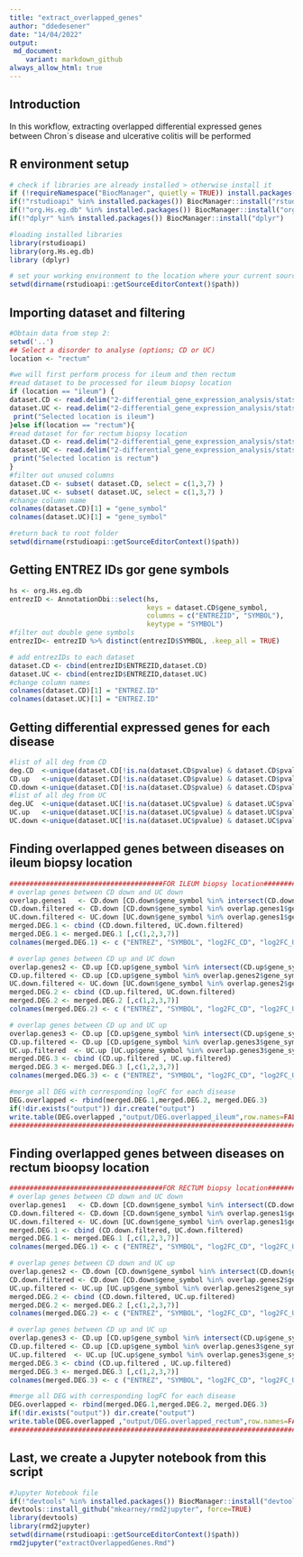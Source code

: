 ```yaml
---
title: "extract_overlapped_genes"
author: "ddedesener"
date: "14/04/2022"
output:
 md_document:
    variant: markdown_github
always_allow_html: true
---
```

## Introduction
In this workflow, extracting overlapped differential expressed genes between Chron`s disease and ulcerative colitis
will be performed

## R environment setup
```r
# check if libraries are already installed > otherwise install it
if (!requireNamespace("BiocManager", quietly = TRUE)) install.packages("BiocManager")
if(!"rstudioapi" %in% installed.packages()) BiocManager::install("rstudioapi")
if(!"org.Hs.eg.db" %in% installed.packages()) BiocManager::install("org.Hs.eg.db")  
if(!"dplyr" %in% installed.packages()) BiocManager::install("dplyr")

#loading installed libraries
library(rstudioapi) 
library(org.Hs.eg.db) 
library (dplyr)

# set your working environment to the location where your current source file is saved into.
setwd(dirname(rstudioapi::getSourceEditorContext()$path))
```

## Importing dataset and filtering
```r
#Obtain data from step 2:
setwd('..')
## Select a disorder to analyse (options; CD or UC)
location <- "rectum"

#we will first perform process for ileum and then rectum 
#read dataset to be processed for ileum biopsy location
if (location == "ileum") {
dataset.CD <- read.delim("2-differential_gene_expression_analysis/statsmodel/table_CD_Ileum_vs_nonIBD_Ileum.tab")
dataset.UC <- read.delim("2-differential_gene_expression_analysis/statsmodel/table_UC_Ileum_vs_nonIBD_Ileum.tab")
 print("Selected location is ileum")
}else if(location == "rectum"){ 
#read dataset for for rectum biopsy location
dataset.CD <- read.delim("2-differential_gene_expression_analysis/statsmodel/table_CD_Rectum_vs_nonIBD_Rectum.tab")
dataset.UC <- read.delim("2-differential_gene_expression_analysis/statsmodel/table_UC_Rectum_vs_nonIBD_Rectum.tab")
 print("Selected location is rectum")
}
#filter out unused columns
dataset.CD <- subset( dataset.CD, select = c(1,3,7) )
dataset.UC <- subset( dataset.UC, select = c(1,3,7) )
#change column name
colnames(dataset.CD)[1] = "gene_symbol"
colnames(dataset.UC)[1] = "gene_symbol"

#return back to root folder
setwd(dirname(rstudioapi::getSourceEditorContext()$path))
```
## Getting ENTREZ IDs gor gene symbols
```r
hs <- org.Hs.eg.db
entrezID <- AnnotationDbi::select(hs, 
                                  keys = dataset.CD$gene_symbol,
                                  columns = c("ENTREZID", "SYMBOL"),
                                  keytype = "SYMBOL")
#filter out double gene symbols
entrezID<- entrezID %>% distinct(entrezID$SYMBOL, .keep_all = TRUE)

# add entrezIDs to each dataset
dataset.CD <- cbind(entrezID$ENTREZID,dataset.CD)
dataset.UC <- cbind(entrezID$ENTREZID,dataset.UC)
#change column names 
colnames(dataset.CD)[1] = "ENTREZ.ID"
colnames(dataset.UC)[1] = "ENTREZ.ID"
```
## Getting differential expressed genes for each disease
```r
#list of all deg from CD
deg.CD  <-unique(dataset.CD[!is.na(dataset.CD$pvalue) & dataset.CD$pvalue < 0.05 & abs(dataset.CD$log2FoldChange) > 0.58,])
CD.up   <-unique(dataset.CD[!is.na(dataset.CD$pvalue) & dataset.CD$pvalue < 0.05 & dataset.CD$log2FoldChange > 0.58,])
CD.down <-unique(dataset.CD[!is.na(dataset.CD$pvalue) & dataset.CD$pvalue < 0.05 & dataset.CD$log2FoldChange < -0.58,])
#list of all deg from UC 
deg.UC  <-unique(dataset.UC[!is.na(dataset.UC$pvalue) & dataset.UC$pvalue < 0.05 & abs(dataset.UC$log2FoldChange) > 0.58,])
UC.up   <-unique(dataset.UC[!is.na(dataset.UC$pvalue) & dataset.UC$pvalue < 0.05 & dataset.UC$log2FoldChange > 0.58,])
UC.down <-unique(dataset.UC[!is.na(dataset.UC$pvalue) & dataset.UC$pvalue < 0.05 & dataset.UC$log2FoldChange < -0.58,])
```

## Finding overlapped genes between diseases on ileum biopsy location
```r
######################################FOR ILEUM biopsy location#######################################
# overlap genes between CD down and UC down
overlap.genes1   <- CD.down [CD.down$gene_symbol %in% intersect(CD.down$gene_symbol,UC.down$gene_symbol), c(1:2)]
CD.down.filtered <- CD.down [CD.down$gene_symbol %in% overlap.genes1$gene_symbol,]
UC.down.filtered <- UC.down [UC.down$gene_symbol %in% overlap.genes1$gene_symbol,]
merged.DEG.1 <- cbind (CD.down.filtered, UC.down.filtered)
merged.DEG.1 <- merged.DEG.1 [,c(1,2,3,7)] 
colnames(merged.DEG.1) <- c ("ENTREZ", "SYMBOL", "log2FC_CD", "log2FC_UC")

# overlap genes between CD up and UC down
overlap.genes2 <- CD.up [CD.up$gene_symbol %in% intersect(CD.up$gene_symbol,UC.down$gene_symbol), c(1:3)]
CD.up.filtered <- CD.up [CD.up$gene_symbol %in% overlap.genes2$gene_symbol,]
UC.down.filtered <- UC.down [UC.down$gene_symbol %in% overlap.genes2$gene_symbol,]
merged.DEG.2 <- cbind (CD.up.filtered, UC.down.filtered)
merged.DEG.2 <- merged.DEG.2 [,c(1,2,3,7)] 
colnames(merged.DEG.2) <- c ("ENTREZ", "SYMBOL", "log2FC_CD", "log2FC_UC")

# overlap genes between CD up and UC up
overlap.genes3 <- CD.up [CD.up$gene_symbol %in% intersect(CD.up$gene_symbol,UC.up$gene_symbol), c(1,2)]
CD.up.filtered <- CD.up [CD.up$gene_symbol %in% overlap.genes3$gene_symbol,]
UC.up.filtered  <- UC.up [UC.up$gene_symbol %in% overlap.genes3$gene_symbol,]
merged.DEG.3 <- cbind (CD.up.filtered , UC.up.filtered)
merged.DEG.3 <- merged.DEG.3 [,c(1,2,3,7)] 
colnames(merged.DEG.3) <- c ("ENTREZ", "SYMBOL", "log2FC_CD", "log2FC_UC")

#merge all DEG with corresponding logFC for each disease
DEG.overlapped <- rbind(merged.DEG.1,merged.DEG.2, merged.DEG.3)
if(!dir.exists("output")) dir.create("output")
write.table(DEG.overlapped ,"output/DEG.overlapped_ileum",row.names=FALSE,col.names = TRUE,quote= FALSE, sep = "\t")
##############################################################################################
```

## Finding overlapped genes between diseases on rectum bioopsy location
```r
######################################FOR RECTUM biopsy location#######################################
# overlap genes between CD down and UC down
overlap.genes1   <- CD.down [CD.down$gene_symbol %in% intersect(CD.down$gene_symbol,UC.down$gene_symbol), c(1:2)]
CD.down.filtered <- CD.down [CD.down$gene_symbol %in% overlap.genes1$gene_symbol,]
UC.down.filtered <- UC.down [UC.down$gene_symbol %in% overlap.genes1$gene_symbol,]
merged.DEG.1 <- cbind (CD.down.filtered, UC.down.filtered)
merged.DEG.1 <- merged.DEG.1 [,c(1,2,3,7)] 
colnames(merged.DEG.1) <- c ("ENTREZ", "SYMBOL", "log2FC_CD", "log2FC_UC")

# overlap genes between CD down and UC up
overlap.genes2 <- CD.down [CD.down$gene_symbol %in% intersect(CD.down$gene_symbol,UC.up$gene_symbol), c(1:3)]
CD.down.filtered <- CD.down [CD.down$gene_symbol %in% overlap.genes2$gene_symbol,]
UC.up.filtered <- UC.up [UC.up$gene_symbol %in% overlap.genes2$gene_symbol,]
merged.DEG.2 <- cbind (CD.down.filtered, UC.up.filtered)
merged.DEG.2 <- merged.DEG.2 [,c(1,2,3,7)] 
colnames(merged.DEG.2) <- c ("ENTREZ", "SYMBOL", "log2FC_CD", "log2FC_UC")

# overlap genes between CD up and UC up
overlap.genes3 <- CD.up [CD.up$gene_symbol %in% intersect(CD.up$gene_symbol,UC.up$gene_symbol), c(1,2)]
CD.up.filtered <- CD.up [CD.up$gene_symbol %in% overlap.genes3$gene_symbol,]
UC.up.filtered  <- UC.up [UC.up$gene_symbol %in% overlap.genes3$gene_symbol,]
merged.DEG.3 <- cbind (CD.up.filtered , UC.up.filtered)
merged.DEG.3 <- merged.DEG.3 [,c(1,2,3,7)] 
colnames(merged.DEG.3) <- c ("ENTREZ", "SYMBOL", "log2FC_CD", "log2FC_UC")

#merge all DEG with corresponding logFC for each disease
DEG.overlapped <- rbind(merged.DEG.1,merged.DEG.2, merged.DEG.3)
if(!dir.exists("output")) dir.create("output")
write.table(DEG.overlapped ,"output/DEG.overlapped_rectum",row.names=FALSE,col.names = TRUE,quote= FALSE, sep = "\t")
##############################################################################################
```

## Last, we create a Jupyter notebook from this script
```r
#Jupyter Notebook file
if(!"devtools" %in% installed.packages()) BiocManager::install("devtools")
devtools::install_github("mkearney/rmd2jupyter", force=TRUE)
library(devtools)
library(rmd2jupyter)
setwd(dirname(rstudioapi::getSourceEditorContext()$path))
rmd2jupyter("extractOverlappedGenes.Rmd")
```